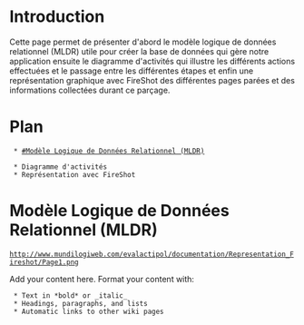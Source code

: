 = Introduction =

Cette page permet de présenter d'abord le modèle logique de données relationnel (MLDR) utile pour créer la base de données qui gère notre application ensuite le diagramme d'activités qui illustre les différents actions effectuées et le passage entre les différentes étapes et enfin une représentation graphique avec FireShot des différentes pages parées et des informations collectées durant ce parçage.


= Plan =

  * [[#Modèle Logique de Données Relationnel (MLDR)]]

  * Diagramme d'activités
  * Représentation avec FireShot

= Modèle Logique de Données Relationnel (MLDR) =
 http://www.mundilogiweb.com/evalactipol/documentation/Representation_Fireshot/Page1.png




Add your content here.  Format your content with:
  * Text in *bold* or _italic_
  * Headings, paragraphs, and lists
  * Automatic links to other wiki pages